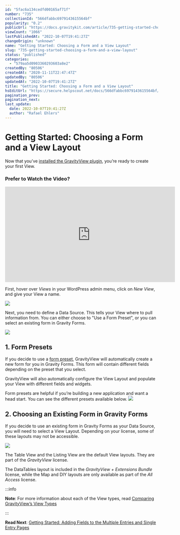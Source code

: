 ```yaml
---
id: "5fac6a134cedfd00165af71f"
number: "735"
collectionId: "566dfabbc6979143615564bf"
popularity: "0.2"
publicUrl: "https://docs.gravitykit.com/article/735-getting-started-choosing-a-form-and-a-view-layout"
viewCount: "1066"
lastPublishedAt: "2022-10-07T19:41:27Z"
changeOrigin: "unknown"
name: "Getting Started: Choosing a Form and a View Layout"
slug: "735-getting-started-choosing-a-form-and-a-view-layout"
status: "published"
categories: 
  - "579aa5d0903360293603a8e2"
createdBy: "80506"
createdAt: "2020-11-11T22:47:47Z"
updatedBy: "80506"
updatedAt: "2022-10-07T19:41:27Z"
title: "Getting Started: Choosing a Form and a View Layout"
hsEditUrl: "https://secure.helpscout.net/docs/566dfabbc6979143615564bf/article/5fac6a134cedfd00165af71f"
pagination_prev: 
pagination_next: 
last_update:
  date: 2022-10-07T19:41:27Z
  author: "Rafael Ehlers"
---
```


# Getting Started: Choosing a Form and a View Layout

Now that you’ve [installed the GravityView plugin](https://docs.gravitykit.com/article/69-installing-gravityview), you’re ready to create your first View.

###  Prefer to Watch the Video? 

<iframe allow="accelerometer; autoplay; clipboard-write; encrypted-media; gyroscope; picture-in-picture" allowfullscreen="" frameborder="0" height="315" src="https://www.youtube.com/embed/4Zoi3bHn_K0" title="YouTube video player" width="560"> </iframe>

 First, hover over *Views* in your WordPress admin menu, click on *New View*, and give your View a name.   

 ![](https://s3.amazonaws.com/helpscout.net/docs/assets/54c58489e4b051242988532c/images/5fac72a846e0fb0017fcb11b/file-PQKC9mzDv9.png)

Next, you need to define a Data Source. This tells your View where to pull information from. You can either choose to "Use a Form Preset", or you can select an existing form in Gravity Forms.

![](https://s3.amazonaws.com/helpscout.net/docs/assets/54c58489e4b051242988532c/images/5fac7304cff47e00160b908e/file-6s5Gif1u3l.png)

## 1. Form Presets

 If you decide to use a [form preset](https://docs.gravitykit.com/article/822-what-are-form-presets), GravityView will automatically create a new form for you in Gravity Forms. This form will contain different fields depending on the preset that you select. 

 GravityView will also automatically configure the View Layout and populate your View with different fields and widgets. 

 Form presets are helpful if you’re building a new application and want a head start. You can see the different presets available below. 
 ![](https://s3.amazonaws.com/helpscout.net/docs/assets/54c58489e4b051242988532c/images/5fac70da4cedfd001610c005/file-rp01uVcI0e.png)

## 2. Choosing an Existing Form in Gravity Forms

If you decide to use an existing form in Gravity Forms as your Data Source, you will need to select a View Layout. Depending on your license, some of these layouts may not be accessible.

![](https://s3.amazonaws.com/helpscout.net/docs/assets/54c58489e4b051242988532c/images/5fac6f3a46e0fb0017fcb10b/file-JqyQELI6I3.png)

The Table View and the Listing View are the default View layouts. They are part of the *GravityView* license.

The DataTables layout is included in the *GravityView + Extensions Bundle* license, while the Map and DIY layouts are only available as part of the *All Access* license.


:::info

**Note**: For more information about each of the View types, read [Comparing GravityView’s View Types](https://docs.gravitykit.com/article/400-what-are-the-differences-between-the-view-types)

:::

  **Read Next**: [Getting Started: Adding Fields to the Multiple Entries and Single Entry Pages](https://docs.gravitykit.com/article/734-getting-started-adding-fields-to-the-multiple-entries-and-single-entry-pages)